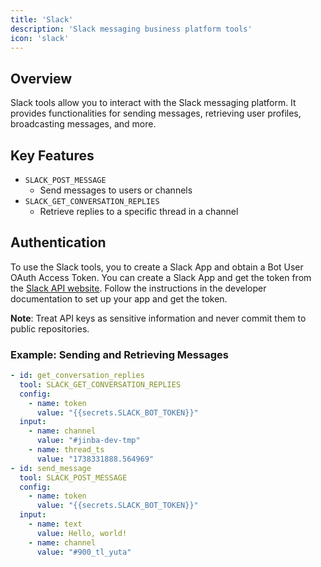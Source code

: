 ```yaml
---
title: 'Slack'
description: 'Slack messaging business platform tools'
icon: 'slack'
---
```



## Overview
Slack tools allow you to interact with the Slack messaging platform. It provides functionalities for sending messages, retrieving user profiles, broadcasting messages, and more.

## Key Features
- `SLACK_POST_MESSAGE`
  - Send messages to users or channels
- `SLACK_GET_CONVERSATION_REPLIES`
  - Retrieve replies to a specific thread in a channel

## Authentication

To use the Slack tools, you to create a Slack App and obtain a Bot User OAuth Access Token. You can create a Slack App and get the token from the [Slack API website](https://api.slack.com/apps). Follow the instructions in the developer documentation to set up your app and get the token.

**Note**: Treat API keys as sensitive information and never commit them to public repositories.

### Example: Sending and Retrieving Messages
```yaml
- id: get_conversation_replies
  tool: SLACK_GET_CONVERSATION_REPLIES
  config:
    - name: token
      value: "{{secrets.SLACK_BOT_TOKEN}}"
  input:
    - name: channel
      value: "#jinba-dev-tmp"
    - name: thread_ts
      value: "1738331888.564969"
- id: send_message
  tool: SLACK_POST_MESSAGE
  config:
    - name: token
      value: "{{secrets.SLACK_BOT_TOKEN}}"
  input:
    - name: text
      value: Hello, world!
    - name: channel
      value: "#900_tl_yuta"

```
